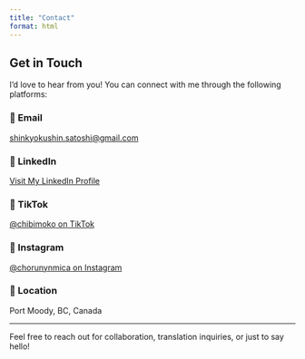 ```yaml
---
title: "Contact"
format: html
---
```


## Get in Touch

I’d love to hear from you! You can connect with me through the following platforms:

### 📧 Email  
[shinkyokushin.satoshi@gmail.com](mailto:shinkyokushin.satoshi@gmail.com)

### 🔗 LinkedIn  
[Visit My LinkedIn Profile](https://www.linkedin.com/in/Miho Terahata){target="_blank"}

### 🎵 TikTok  
[@chibimoko on TikTok](https://www.tiktok.com/@chibimoko){target="_blank"}

### 📸 Instagram  
[@chorunynmica on Instagram](https://www.instagram.com/chorunynmica){target="_blank"}

### 📍 Location  
Port Moody, BC, Canada

---

Feel free to reach out for collaboration, translation inquiries, or just to say hello!

